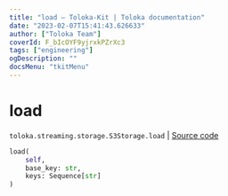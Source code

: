 ```yaml
---
title: "load — Toloka-Kit | Toloka documentation"
date: "2023-02-07T15:41:43.626633"
author: ["Toloka Team"]
coverId: F_bIcOYF9yjrxkPZrXc3
tags: ["engineering"]
ogDescription: ""
docsMenu: "tkitMenu"
---
```


# load
`toloka.streaming.storage.S3Storage.load` | [Source code](https://github.com/Toloka/toloka-kit/blob/v1.1.3/src/streaming/storage.py#L224)

```python
load(
    self,
    base_key: str,
    keys: Sequence[str]
)
```